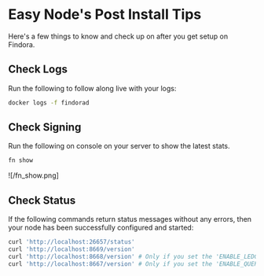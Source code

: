 # Easy Node's Post Install Tips
Here's a few things to know and check up on after you get setup on Findora.

## Check Logs
Run the following to follow along live with your logs:

```bash
docker logs -f findorad
```

## Check Signing
Run the following on console on your server to show the latest stats.

```bash
fn show
```

![/fn_show.png]

## Check Status
If the following commands return status messages without any errors, then your node has been successfully configured and started:

```bash
curl 'http://localhost:26657/status'
curl 'http://localhost:8669/version'
curl 'http://localhost:8668/version' # Only if you set the 'ENABLE_LEDGER_SERVICE'
curl 'http://localhost:8667/version' # Only if you set the 'ENABLE_QUERY_SERVICE'
```
